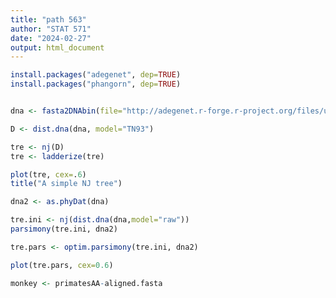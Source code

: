 ```yaml
---
title: "path 563"
author: "STAT 571"
date: "2024-02-27"
output: html_document
---
```



```r
install.packages("adegenet", dep=TRUE)
install.packages("phangorn", dep=TRUE)
```

```r

```
```r
dna <- fasta2DNAbin(file="http://adegenet.r-forge.r-project.org/files/usflu.fasta")

```
```r
D <- dist.dna(dna, model="TN93")
```

```r
tre <- nj(D)
tre <- ladderize(tre)
```

```r
plot(tre, cex=.6)
title("A simple NJ tree")
```

```r
dna2 <- as.phyDat(dna)
```

```r
tre.ini <- nj(dist.dna(dna,model="raw"))
parsimony(tre.ini, dna2)
```

```r
tre.pars <- optim.parsimony(tre.ini, dna2)
```

```r
plot(tre.pars, cex=0.6)
```
```r
monkey <- primatesAA-aligned.fasta
```

